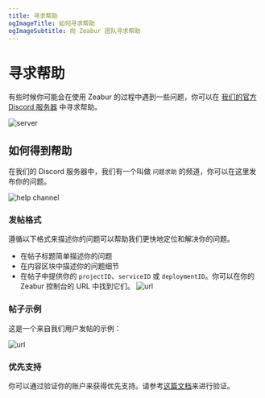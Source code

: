 ```yaml
---
title: 寻求帮助
ogImageTitle: 如何寻求帮助
ogImageSubtitle: 向 Zeabur 团队寻求帮助
---
```


# 寻求帮助

有些时候你可能会在使用 Zeabur 的过程中遇到一些问题，你可以在 [我们的官方 Discord 服务器](https://zeabur.com/dc) 中寻求帮助。

![server](/community/help/server.png)

## 如何得到帮助

在我们的 Discord 服务器中，我们有一个叫做 `问题求助` 的频道，你可以在这里发布你的问题。

![help channel](/community/help/help-channel.png)

### 发帖格式

遵循以下格式来描述你的问题可以帮助我们更快地定位和解决你的问题。

- 在帖子标题简单描述你的问题
- 在内容区块中描述你的问题细节
- 在帖子中提供你的 `projectID`、`serviceID` 或 `deploymentID`。你可以在你的 Zeabur 控制台的 URL 中找到它们。
  ![url](/community/help/url.png)

### 帖子示例

这是一个来自我们用户发帖的示例：

![url](/community/help/example.png)

### 优先支持

你可以通过验证你的账户来获得优先支持。请参考[这篇文档](./verify)来进行验证。
